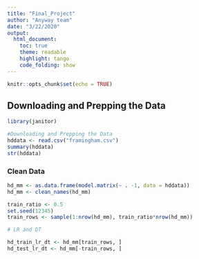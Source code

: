---
title: "Final_Project"
author: "Anyway team"
date: "3/22/2020"
output:
  html_document:
    toc: true
    theme: readable
    highlight: tango
    code_folding: show
---

```{r setup, include=FALSE}
knitr::opts_chunk$set(echo = TRUE)
```



## Downloading and Prepping the Data

```{r}
library(janitor)

#Downloading and Prepping the Data
hddata <- read.csv("framingham.csv")
summary(hddata)
str(hddata)
```

### Clean Data

```{r}
hd_mm <- as.data.frame(model.matrix(~ . -1, data = hddata))
hd_mm <- clean_names(hd_mm)

train_ratio <- 0.5
set.seed(12345)
train_rows <- sample(1:nrow(hd_mm), train_ratio*nrow(hd_mm))

# LR and DT

hd_train_lr_dt <- hd_mm[train_rows, ]
hd_test_lr_dt <- hd_mm[-train_rows, ]

```

